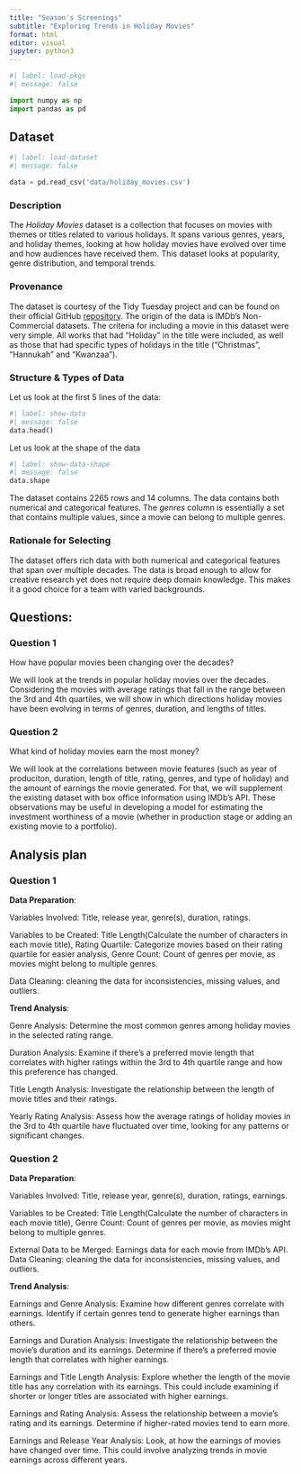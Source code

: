 ```yaml
---
title: "Season's Screenings"
subtitle: "Exploring Trends in Holiday Movies"
format: html
editor: visual
jupyter: python3
---
```


```python
#| label: load-pkgs
#| message: false

import numpy as np
import pandas as pd
```

## Dataset

```python
#| label: load-dataset
#| message: false

data = pd.read_csv('data/holiday_movies.csv')
```

### Description
The *Holiday Movies* dataset is a collection that focuses on movies with themes or titles related to various holidays. It spans various genres, years, and holiday themes, looking at how holiday movies have evolved over time and how audiences have received them. This dataset looks at popularity, genre distribution, and temporal trends.

### Provenance
The dataset is courtesy of the Tidy Tuesday project and can be found on their official GitHub [repository](https://github.com/rfordatascience/tidytuesday/tree/master/data/2023/2023-12-12). The origin of the data is IMDb's Non-Commercial datasets. The criteria for including a movie in this dataset were very simple. All works that had "Holiday" in the title were included, as well as those that had specific types of holidays in the title ("Christmas", "Hannukah" and "Kwanzaa").

### Structure & Types of Data
Let us look at the first 5 lines of the data:
```python
#| label: show-data
#| message: false
data.head()
```


Let us look at the shape of the data
```python
#| label: show-data-shape
#| message: false
data.shape
```

The dataset contains 2265 rows and 14 columns. The data contains both numerical and categorical features. The *genres* column is essentially a set that contains multiple values, since a movie can belong to multiple genres.

### Rationale for Selecting
The dataset offers rich data with both numerical and categorical features that span over multiple decades. The data is broad enough to allow for creative research yet does not require deep domain knowledge. This makes it a good choice for a team with varied backgrounds.

## Questions:

### Question 1
How have popular movies been changing over the decades?

We will look at the trends in popular holiday movies over the decades. Considering the movies with average ratings that fall in the range between the 3rd and 4th quartiles, we will show in which directions holiday movies have been evolving in terms of genres, duration, and lengths of titles.

### Question 2
What kind of holiday movies earn the most money?

We will look at the correlations between movie features (such as year of produciton, duration, length of title, rating, genres, and type of holiday) and the amount of earnings the movie generated. For that, we will supplement the existing dataset with box office information using IMDb's API. These observations may be useful in developing a model for estimating the investment worthiness of a movie (whether in production stage or adding an existing movie to a portfolio).

## Analysis plan

### Question 1

**Data Preparation**:

Variables Involved: Title, release year, genre(s), duration, ratings.

Variables to be Created: Title Length(Calculate the number of characters in each movie title), Rating Quartile: Categorize movies based on their rating quartile for easier analysis, Genre Count: Count of genres per movie, as movies might belong to multiple genres.

Data Cleaning: cleaning the data for inconsistencies, missing values, and outliers. 

**Trend Analysis**:

Genre Analysis: Determine the most common genres among holiday movies in the selected rating range.

Duration Analysis: Examine if there's a preferred movie length that correlates with higher ratings within the 3rd to 4th quartile range and how this preference has changed.

Title Length Analysis: Investigate the relationship between the length of movie titles and their ratings.

Yearly Rating Analysis: Assess how the average ratings of holiday movies in the 3rd to 4th quartile have fluctuated over time, looking for any patterns or significant changes.

### Question 2

**Data Preparation**:

Variables Involved: Title, release year, genre(s), duration, ratings, earnings.

Variables to be Created: Title Length(Calculate the number of characters in each movie title), Genre Count: Count of genres per movie, as movies might belong to multiple genres.

External Data to be Merged: Earnings data for each movie from IMDb's API.
Data Cleaning: cleaning the data for inconsistencies, missing values, and outliers. 

**Trend Analysis**:

Earnings and Genre Analysis: Examine how different genres correlate with earnings. Identify if certain genres tend to generate higher earnings than others.

Earnings and Duration Analysis: Investigate the relationship between the movie's duration and its earnings. Determine if there's a preferred movie length that correlates with higher earnings.

Earnings and Title Length Analysis: Explore whether the length of the movie title has any correlation with its earnings. This could include examining if shorter or longer titles are associated with higher earnings.

Earnings and Rating Analysis: Assess the relationship between a movie's rating and its earnings. Determine if higher-rated movies tend to earn more.

Earnings and Release Year Analysis: Look, at how the earnings of movies have changed over time. This could involve analyzing trends in movie earnings across different years.


